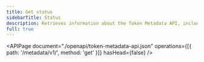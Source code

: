 ```yaml
---
title: Get status
sidebarTitle: Status
description: Retrieves information about the Token Metadata API, including the server version.
full: true
---
```


<APIPage
  document="./openapi/token-metadata-api.json"
  operations={[{ path: '/metadata/v1/', method: 'get' }]}
  hasHead={false}
/>